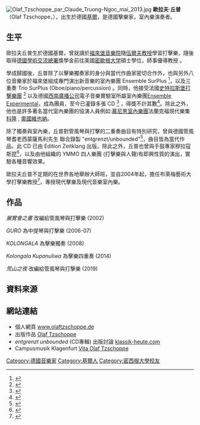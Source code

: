 {{多個問題|
{{copyedit|time=2015-12-26T22:06:06+00:00}}
{{roughtranslation|time=2019-09-13T19:36:26+00:00}}
}}
[[File:Olaf_Tzschoppe_par_Claude_Truong-Ngoc_mai_2013.jpg|thumb]]
'''歐拉夫·丘普'''（Olaf Tzschoppe，{{bd|1962年||}}），出生於德國[[基爾|基爾]]，是德國擊樂家，室內樂演奏者。

== 生平 ==

歐拉夫丘普生於德國基爾，曾就讀於[[福來堡音樂院|福來堡音樂院]]隨[[伍爾夫教授|伍爾夫教授]]學習打擊樂，隨後取得[[德國學術交流總署|德國學術交流總署]]獎學金前往美國[[密歇根大学|密歇根大学]]碩士學位，師事優導教授 。

學成歸國後，丘普除了以擊樂獨奏家的身分與當代作曲家密切合作外，也與另外八位音樂家於福來堡組成專門演出新音樂的室內樂團 Ensemble SurPlus <ref>{{cite web |url=http://www.ensemble-surplus.de/en/node/62 |title=存档副本 |accessdate=2016-01-03 |deadurl=yes |archiveurl=https://web.archive.org/web/20130518210214/http://www.ensemble-surplus.de/en/node/62 |archivedate=2013-05-18 }}</ref>，以及三重奏 Trio SurPlus (Oboe/piano/percussion) 。同時，他接受法國[[史特拉斯堡打擊樂團|史特拉斯堡打擊樂團]] <ref>{{Cite web |url=http://www.percussionsdestrasbourg.com/bio/musicians/ |title=存档副本 |access-date=2015-12-26 |archive-date=2020-01-09 |archive-url=https://web.archive.org/web/20200109201206/http://www.percussionsdestrasbourg.com/bio/musicians/ |dead-url=yes }}</ref> 以及德國[[西南廣播公司|西南廣播公司]]電子音樂實驗室所屬室內樂團[[Ensemble_Experimental|Ensemble Experimental]]，成為團員，至今已灌錄多張 CD <ref>{{Cite web |url=http://www.swr.de/orchester-und-ensembles/folk-songs-cd-experimentalstudio/-/id=100730/did=14929116/nid=100730/1ovbulz/index.html |title=存档副本 |access-date=2015-12-26 |archive-date=2016-09-19 |archive-url=https://web.archive.org/web/20160919021309/http://www.swr.de/orchester-und-ensembles/folk-songs-cd-experimentalstudio/-/id=100730/did=14929116/nid=100730/1ovbulz/index.html |dead-url=no }}</ref> ，得獎不計其數<ref>{{Cite web |url=http://www.discogs.com/artist/868293-Olaf-Tzschoppe?filter_anv=0&type=Credits |title=存档副本 |access-date=2015-12-27 |archive-date=2016-03-11 |archive-url=https://web.archive.org/web/20160311110210/https://www.discogs.com/artist/868293-Olaf-Tzschoppe?filter_anv=0&type=Credits |dead-url=no }}</ref>。除此之外，他也是許多著名當代室內樂團的協演人員例如:[[慕尼黑室內樂團|慕尼黑室內樂團]]法蘭克福現代樂集[[科隆|科隆]] , [[奧國維也納|奧國維也納]]。

除了獨奏與室內樂，丘普對管風琴與打擊的二重奏曲目有特別研究，曾與德國管風琴耆老西蒙薩馬利先生 聯合錄製 "entgrenzt/unbounded"<ref>{{Cite web |url=http://www.discogs.com/Olaf-Tzschoppe-Zsigmond-Szathm%C3%A1ry-entgrenzt-unbounded/release/7576272 |title=存档副本 |access-date=2015-12-27 |archive-date=2021-02-24 |archive-url=https://web.archive.org/web/20210224151904/https://www.discogs.com/Olaf-Tzschoppe-Zsigmond-Szathm%C3%A1ry-Entgrenzt-Unbounded/release/7576272 |dead-url=no }}</ref>，曲目皆為當代作品。此 CD 已由 Edition Zeitklang 出版。除此之外，丘普也曾與手鼓專家穆拉寇斯昆<ref>{{Cite web |url=http://www.murat-coskun.com/html/04_projects/musik_tc.htm |title=存档副本 |access-date=2015-12-27 |archive-url=https://web.archive.org/web/20160304060907/http://www.murat-coskun.com/html/04_projects/musik_tc.htm |archive-date=2016-03-04 |dead-url=yes }}</ref>，以及由他組織的 YMMO 四人樂團 (打擊樂與人聲)有即興性質的演出，實驗各種音響效果。

歐拉夫丘普不定期的在世界各地舉辦大師班，並自2004年起，擔任布萊梅藝術大學打擊樂教授<ref>{{cite web |url=http://www.hfk-bremen.de/en/profiles/n/olaf-tzschoppe |title=存档副本 |accessdate=2015-12-27 |archive-date=2015-10-06 |archive-url=https://web.archive.org/web/20151006192610/http://www.hfk-bremen.de/en/profiles/n/olaf-tzschoppe |dead-url=no }}</ref>，專授現代擊樂及現代音樂室內樂。

==作品==
''展覽會之畫'' 改編給管風琴與打擊樂 (2002)

''GURO'' 為中提琴與打擊樂 (2006-07) 

''KOLONGALA'' 為擊樂獨奏 (2008)

''Kolongala Kupanuliwa'' 為擊樂四重奏 (2014)

''荒山之夜'' 改編給管風琴與打擊樂 (2019)

== 資料來源 ==
{{reflist}}

== 網站連結 ==
* 個人網頁 [http://www.olaftzschoppe.de www.olaftzschoppe.de]
* 出版作品 [http://www.discogs.com/artist/868293-Olaf-Tzschoppe?filter_anv=0&type=Credits Olaf Tzschoppe] {{Wayback|url=http://www.discogs.com/artist/868293-Olaf-Tzschoppe?filter_anv=0&type=Credits |date=20160311110210 }} 
* ''entgrenzt unbounded'' (CD專輯) 出版討論  [http://www.klassik-heute.com/4daction/www_medien_einzeln?id=19179  klassik-heute.com] {{Wayback|url=http://www.klassik-heute.com/4daction/www_medien_einzeln?id=19179 |date=20191007040133 }}
* Campusmusik Klagenfurt [http://www.campusmusick.org/de/2009_10/auffuehrungen_2009_10.htm Vita Olaf Tzschoppe] {{Wayback|url=http://www.campusmusick.org/de/2009_10/auffuehrungen_2009_10.htm |date=20160304043910 }} 

{{normdaten}}
{{DEFAULTSORT:Tzschoppe}}
[[Category:德國音樂家|Category:德國音樂家]]
[[Category:基爾人|Category:基爾人]]
[[Category:密西根大學校友|Category:密西根大學校友]]